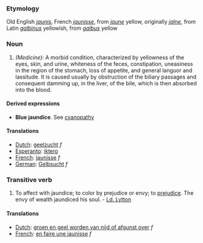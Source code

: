 ===Etymology===
Old English ''[[jaunis]]'', French ''[[jaunisse]]'', from ''[[jaune]]'' yellow, originally ''[[jalne]]'', from Latin ''[[galbinus]]'' yellowish, from ''[[galbus]]'' yellow
===Noun===
#''(Medicine):'' A morbid condition, characterized by yellowness of the eyes, skin, and urine, whiteness of the feces, constipation, uneasiness in the region of the stomach, loss of appetite, and general languor and lassitude. It is caused usually by obstruction of the biliary passages and consequent damming up, in the liver, of the bile, which is then absorbed into the blood. 

====Derived expressions====
*'''Blue jaundice'''. See [[cyanopathy]] 

====Translations====
*[[Dutch]]: [[geelzucht]] ''f''
*[[Esperanto]]: [[iktero]]
*[[French]]: [[jaunisse]] ''f''
*[[German]]: [[Gelbsucht]] ''f''

===Transitive verb===
#To affect with jaundice; to color by prejudice or envy; to [[prejudice]]. The envy of wealth jaundiced his soul. - [[Ld. Lytton]]

====Translations====
*[[Dutch]]: [[groen en geel worden van nijd of afgunst over]] ''f''
*[[French]]: [[en faire une jaunisse]] ''f''